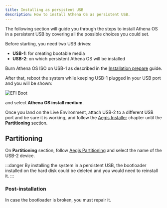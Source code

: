 ```yaml
---
title: Installing as persistent USB
description: How to install Athena OS as persistent USB.
---
```


The following section will guide you through the steps to install Athena OS in a persistent USB by covering all the possible choices you could set.

Before starting, you need two USB drives:
* **USB-1**: for creating bootable media
* **USB-2**: on which persistent Athena OS will be installed

Burn Athena OS ISO on USB-1 as described in the [Installation prepare](/en/installation/prepare-install/) guide.

After that, reboot the system while keeping USB-1 plugged in your USB port and you will be shown:

![EFI Boot](@assets/images/efi-boot.png)

and select **Athena OS install medium**.

Once you land on the Live Environment, attach USB-2 to a different USB port and be sure it is working, and follow the [Aegis Installer](/en/installation/aegis/) chapter until the **Partitioning** section.

## Partitioning

On **Partitioning** section, follow [Aegis Partitioning](/en/installation/aegis/#partitioning) and select the name of the USB-2 device.

:::danger
By installing the system in a persistent USB, the bootloader installed on the hard disk could be deleted and you would need to reinstall it.
:::

### Post-installation

In case the bootloader is broken, you must repair it.

<ImageComponent />
